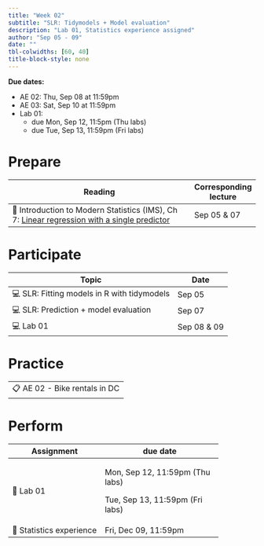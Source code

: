 ```yaml
---
title: "Week 02"
subtitle: "SLR: Tidymodels + Model evaluation"
description: "Lab 01, Statistics experience assigned"
author: "Sep 05 - 09"
date: ""
tbl-colwidths: [60, 40]
title-block-style: none
---
```


::: callout-important
**Due dates:**

-   AE 02: Thu, Sep 08 at 11:59pm
-   AE 03: Sat, Sep 10 at 11:59pm
-   Lab 01:
    -   due Mon, Sep 12, 11:5pm (Thu labs)
    -   due Tue, Sep 13, 11:59pm (Fri labs)
:::

# Prepare

| Reading                                                                                                                                         | Corresponding lecture |
|-------------------------------------------------------------------------------------------------------------------------------------------------|-----------------------|
| 📖 Introduction to Modern Statistics (IMS), Ch 7: [Linear regression with a single predictor](https://openintro-ims.netlify.app/model-slr.html) | Sep 05 & 07           |

# Participate

| Topic                                       | Date        |
|---------------------------------------------|-------------|
| 💻 SLR: Fitting models in R with tidymodels | Sep 05      |
| 💻 SLR: Prediction + model evaluation       | Sep 07      |
| 💻 Lab 01                                   | Sep 08 & 09 |

# Practice

|                               |
|-------------------------------|
| 📋 AE 02 - Bike rentals in DC |

# Perform

+--------------------------+---------------------------------+
| Assignment               | due date                        |
+==========================+=================================+
| 📝 Lab 01                | Mon, Sep 12, 11:59pm (Thu labs) |
|                          |                                 |
|                          | Tue, Sep 13, 11:59pm (Fri labs) |
+--------------------------+---------------------------------+
| 📝 Statistics experience | Fri, Dec 09, 11:59pm            |
+--------------------------+---------------------------------+
